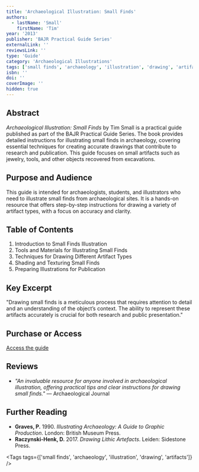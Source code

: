```yaml
---
title: 'Archaeological Illustration: Small Finds'
authors:
  - lastName: 'Small'
    firstName: 'Tim'
year: '2013'
publisher: 'BAJR Practical Guide Series'
externalLink: ''
reviewsLink: ''
type: 'Guide'
category: 'Archaeological Illustrations'
tags: ['small finds', 'archaeology', 'illustration', 'drawing', 'artifacts']
isbn: ''
doi: ''
coverImage: ''
hidden: true
---
```


## Abstract

_Archaeological Illustration: Small Finds_ by Tim Small is a practical guide published as part of the BAJR Practical Guide Series. The book provides detailed instructions for illustrating small finds in archaeology, covering essential techniques for creating accurate drawings that contribute to research and publication. This guide focuses on small artifacts such as jewelry, tools, and other objects recovered from excavations.

## Purpose and Audience

This guide is intended for archaeologists, students, and illustrators who need to illustrate small finds from archaeological sites. It is a hands-on resource that offers step-by-step instructions for drawing a variety of artifact types, with a focus on accuracy and clarity.

## Table of Contents

1. Introduction to Small Finds Illustration
2. Tools and Materials for Illustrating Small Finds
3. Techniques for Drawing Different Artifact Types
4. Shading and Texturing Small Finds
5. Preparing Illustrations for Publication

## Key Excerpt

"Drawing small finds is a meticulous process that requires attention to detail and an understanding of the object’s context. The ability to represent these artifacts accurately is crucial for both research and public presentation."

## Purchase or Access

[Access the guide](http://www.bajr.org/BAJRGuides/31IllustratingSmallFinds.pdf)

## Reviews

- _"An invaluable resource for anyone involved in archaeological illustration, offering practical tips and clear instructions for drawing small finds."_ — Archaeological Journal

## Further Reading

- **Graves, P.** 1990. _Illustrating Archaeology: A Guide to Graphic Production_. London: British Museum Press.
- **Raczynski-Henk, D.** 2017. _Drawing Lithic Artefacts_. Leiden: Sidestone Press.

<Tags tags={['small finds', 'archaeology', 'illustration', 'drawing', 'artifacts']} />
